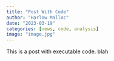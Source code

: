```yaml
---
title: "Post With Code"
author: "Harlow Malloc"
date: "2023-03-19"
categories: [news, code, analysis]
image: "image.jpg"
---
```


This is a post with executable code.
blah